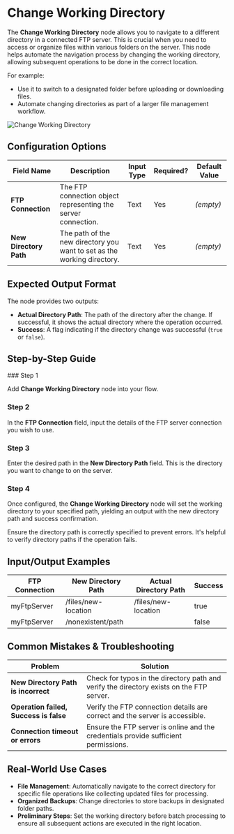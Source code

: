 
# Change Working Directory

The **Change Working Directory** node allows you to navigate to a different directory in a connected FTP server. This is crucial when you need to access or organize files within various folders on the server. This node helps automate the navigation process by changing the working directory, allowing subsequent operations to be done in the correct location.

For example:

- Use it to switch to a designated folder before uploading or downloading files.
- Automate changing directories as part of a larger file management workflow.

![Change Working Directory](./change-working-directory.png) 

## Configuration Options

| Field Name             | Description                                                             | Input Type | Required? | Default Value |
| ---------------------- | ----------------------------------------------------------------------- | ---------- | --------- | ------------- |
| **FTP Connection**     | The FTP connection object representing the server connection.           | Text       | Yes       | _(empty)_     |
| **New Directory Path** | The path of the new directory you want to set as the working directory. | Text       | Yes       | _(empty)_     |

## Expected Output Format

The node provides two outputs:

- **Actual Directory Path**: The path of the directory after the change. If successful, it shows the actual directory where the operation occurred.
- **Success**: A flag indicating if the directory change was successful (`true` or `false`).

## Step-by-Step Guide

<Steps>
### Step 1

Add **Change Working Directory** node into your flow.

### Step 2

In the **FTP Connection** field, input the details of the FTP server connection you wish to use.

### Step 3

Enter the desired path in the **New Directory Path** field. This is the directory you want to change to on the server.

### Step 4

Once configured, the **Change Working Directory** node will set the working directory to your specified path, yielding an output with the new directory path and success confirmation.

</Steps>

<Callout type="info" title="Tip">
  Ensure the directory path is correctly specified to prevent errors. It's
  helpful to verify directory paths if the operation fails.
</Callout>

## Input/Output Examples

| FTP Connection | New Directory Path  | Actual Directory Path | Success |
| -------------- | ------------------- | --------------------- | ------- |
| myFtpServer    | /files/new-location | /files/new-location   | true    |
| myFtpServer    | /nonexistent/path   |                       | false   |

## Common Mistakes & Troubleshooting

| Problem                                | Solution                                                                                 |
| -------------------------------------- | ---------------------------------------------------------------------------------------- |
| **New Directory Path is incorrect**    | Check for typos in the directory path and verify the directory exists on the FTP server. |
| **Operation failed, Success is false** | Verify the FTP connection details are correct and the server is accessible.              |
| **Connection timeout or errors**       | Ensure the FTP server is online and the credentials provide sufficient permissions.      |

## Real-World Use Cases

- **File Management**: Automatically navigate to the correct directory for specific file operations like collecting updated files for processing.
- **Organized Backups**: Change directories to store backups in designated folder paths.
- **Preliminary Steps**: Set the working directory before batch processing to ensure all subsequent actions are executed in the right location.

